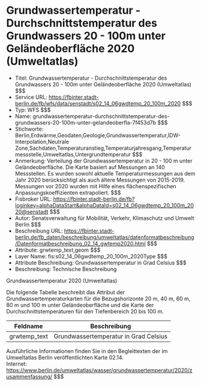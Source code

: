 # Grundwassertemperatur - Durchschnittstemperatur des Grundwassers 20 - 100m unter Geländeoberfläche 2020 (Umweltatlas)
- Titel: Grundwassertemperatur - Durchschnittstemperatur des Grundwassers 20 - 100m unter Geländeoberfläche 2020 (Umweltatlas) $$$
- Service URL: https://fbinter.stadt-berlin.de/fb/wfs/data/senstadt/s02_14_06gwdtemp_20_100m_2020 $$$
- Typ: WFS $$$
- Name: grundwassertemperatur-durchschnittstemperatur-des-grundwassers-20-100m-unter-gelandeoberfla-7f453d7b $$$
- Stichworte: Berlin,Erdwärme,Geodaten,Geologie,Grundwassertemperatur,IDW-Interpolation,Neutrale Zone,Sachdaten,Temperaturanstieg,Temperaturjahresgang,Temperaturmessstelle,Umweltatlas,Untergrundtemperatur $$$
- Anmerkung: Verteilung der Grundwassertemperatur in 20 - 100 m unter Geländeoberfläche. Die Karte basiert auf Messungen an 140 Messstellen. Es wurden sowohl aktuelle Temperaturmessungen aus dem Jahr 2020 berücksichtigt als auch ältere Messungen von 2015-2019. Messungen vor 2020 wurden mit Hilfe eines flächenspezifischen Anpassungskoeffizienten extrapoliert. $$$
- Fisbroker URL: https://fbinter.stadt-berlin.de/fb?loginkey=alphaDataStart&alphaDataId=s02_14_06gwdtemp_20_100m_2020@senstadt $$$
- Autor: Senatsverwaltung für Mobilität, Verkehr, Klimaschutz und Umwelt Berlin $$$
- Beschreibung URL: https://fbinter.stadt-berlin.de/fb_daten/beschreibung/umweltatlas/datenformatbeschreibung/Datenformatbeschreibung_02_14_gwtemp2020.html $$$
- Attribute: grwtemp_text,geom $$$
- Layer Name: fis:s02_14_06gwdtemp_20_100m_2020Type $$$
- Attribute Beschreibung: Grundwassertemperatur in Grad Celsius $$$
- Beschreibung: Technische Beschreibung 

Grundwassertemperatur 2020 (Umweltatlas)

Die folgende Tabelle beschreibt das Attribut der Grundwassertemperaturkarten für die Bezugshorizonte 20 m, 40 m, 60 m, 80 m und 100 m unter Geländeoberfläche und die Karte der Durchschnittstemperaturen für den Tiefenbereich 20 bis 100 m.

| **Feldname**  | **Beschreibung**                      |
| ------------- | ------------------------------------- |
| grwtemp\_text | Grundwassertemperatur in Grad Celsius |

Ausführliche Informationen finden Sie in den Begleittexten der im Umweltatlas Berlin veröffentlichten Karte 02.14.  
Internet: https://www.berlin.de/umweltatlas/wasser/grundwassertemperatur/2020/zusammenfassung/ $$$

